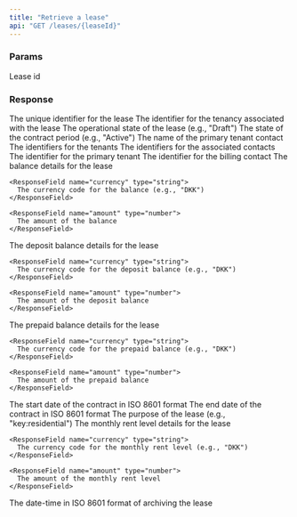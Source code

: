 ```yaml
---
title: "Retrieve a lease"
api: "GET /leases/{leaseId}"
---
```


### Params

<ParamField path="leaseId" type="string" required>
  Lease id
</ParamField>

### Response

<ResponseField name="id" type="string">
  The unique identifier for the lease
</ResponseField>

<ResponseField name="tenancyId" type="string">
  The identifier for the tenancy associated with the lease
</ResponseField>

<ResponseField name="operationalState" type="string">
  The operational state of the lease (e.g., "Draft")
</ResponseField>

<ResponseField name="contractPeriodState" type="string">
  The state of the contract period (e.g., "Active")
</ResponseField>

<ResponseField name="primaryTenantContactName" type="string">
  The name of the primary tenant contact
</ResponseField>

<ResponseField name="tenantIds" type="Array of string">
  The identifiers for the tenants
</ResponseField>

<ResponseField name="associatedContactIds" type="Array of string">
  The identifiers for the associated contacts
</ResponseField>

<ResponseField name="primaryTenantId" type="string">
  The identifier for the primary tenant
</ResponseField>

<ResponseField name="billingContactId" type="string">
  The identifier for the billing contact
</ResponseField>

<ResponseField name="balance" type="Balance Object">
  The balance details for the lease
  <Expandable title="properties of Balance Object">

    <ResponseField name="currency" type="string">
      The currency code for the balance (e.g., "DKK")
    </ResponseField>

    <ResponseField name="amount" type="number">
      The amount of the balance
    </ResponseField>

  </Expandable>
</ResponseField>

<ResponseField name="depositBalance" type="Deposit Balance Object">
  The deposit balance details for the lease
  <Expandable title="properties of Deposit Balance Object">

    <ResponseField name="currency" type="string">
      The currency code for the deposit balance (e.g., "DKK")
    </ResponseField>

    <ResponseField name="amount" type="number">
      The amount of the deposit balance
    </ResponseField>

  </Expandable>
</ResponseField>

<ResponseField name="prepaidBalance" type="Prepaid Balance Object">
  The prepaid balance details for the lease
  <Expandable title="properties of Prepaid Balance Object">

    <ResponseField name="currency" type="string">
      The currency code for the prepaid balance (e.g., "DKK")
    </ResponseField>

    <ResponseField name="amount" type="number">
      The amount of the prepaid balance
    </ResponseField>

  </Expandable>
</ResponseField>

<ResponseField name="contractStart" type="date">
  The start date of the contract in ISO 8601 format
</ResponseField>

<ResponseField name="contractEnd" type="date">
  The end date of the contract in ISO 8601 format
</ResponseField>

<ResponseField name="purpose" type="string">
  The purpose of the lease (e.g., "key:residential")
</ResponseField>

<ResponseField name="monthlyRentLevel" type="Monthly Rent Level Object">
  The monthly rent level details for the lease
  <Expandable title="properties of Monthly Rent Level Object">

    <ResponseField name="currency" type="string">
      The currency code for the monthly rent level (e.g., "DKK")
    </ResponseField>

    <ResponseField name="amount" type="number">
      The amount of the monthly rent level
    </ResponseField>

  </Expandable>
</ResponseField>

<ResponseField name="archivedAt" type="datetime">
  The date-time in ISO 8601 format of archiving the lease
</ResponseField>
